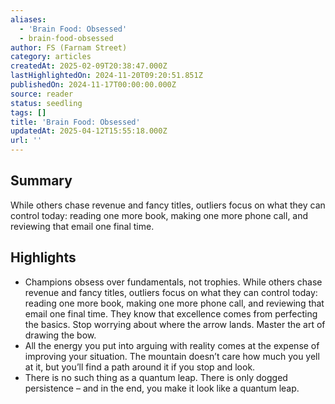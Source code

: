 ```yaml
---
aliases:
  - 'Brain Food: Obsessed'
  - brain-food-obsessed
author: FS (Farnam Street)
category: articles
createdAt: 2025-02-09T20:38:47.000Z
lastHighlightedOn: 2024-11-20T09:20:51.851Z
publishedOn: 2024-11-17T00:00:00.000Z
source: reader
status: seedling
tags: []
title: 'Brain Food: Obsessed'
updatedAt: 2025-04-12T15:55:18.000Z
url: ''
---
```

## Summary

While others chase revenue and fancy titles, outliers focus on what they can control today: reading one more book, making one more phone call, and reviewing that email one final time.

## Highlights

- Champions obsess over fundamentals, not trophies.
  While others chase revenue and fancy titles, outliers focus on what they can control today: reading one more book, making one more phone call, and reviewing that email one final time. They know that excellence comes from perfecting the basics.
  Stop worrying about where the arrow lands. Master the art of drawing the bow.
- All the energy you put into arguing with reality comes at the expense of improving your situation. The mountain doesn’t care how much you yell at it, but you’ll find a path around it if you stop and look.
- There is no such thing as a quantum leap. There is only dogged persistence – and in the end, you make it look like a quantum leap.
